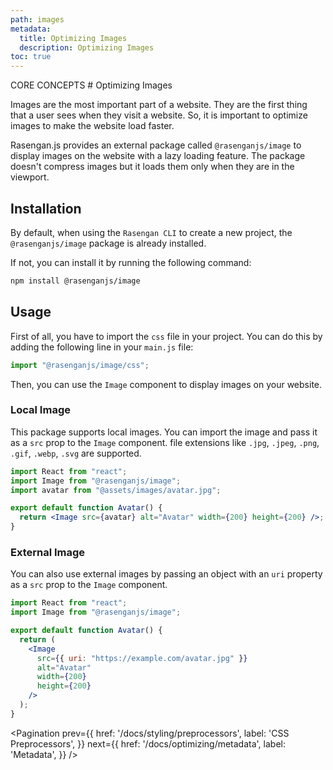 ```yaml
---
path: images
metadata:
  title: Optimizing Images
  description: Optimizing Images
toc: true
---
```



<span className="text-[12px] font-mono-regular text-foreground/60">
  CORE CONCEPTS
</span>
# Optimizing Images

Images are the most important part of a website. They are the first thing that a user sees when they visit a website.
So, it is important to optimize images to make the website load faster.

Rasengan.js provides an external package called <Link to="/packages/image">`@rasenganjs/image`</Link> to display images on the website with a lazy loading feature.
The package doesn't compress images but it loads them only when they are in the viewport.

## Installation

By default, when using the <Link to="/docs/api-reference/create-rasengan-cli">`Rasengan CLI`</Link> to create a new project, the `@rasenganjs/image` package is already installed.

If not, you can install it by running the following command:

```bash title="Terminal"
npm install @rasenganjs/image
```

## Usage

First of all, you have to import the `css` file in your project. You can do this by adding the following line in your `main.js` file:

```js title="main.js" showLineNumbers
import "@rasenganjs/image/css";
```

Then, you can use the `Image` component to display images on your website.

### Local Image

This package supports local images. You can import the image and pass it as a `src` prop to the `Image` component.
file extensions like `.jpg`, `.jpeg`, `.png`, `.gif`, `.webp`, `.svg` are supported.

```jsx title="Avatar.jsx" showLineNumbers
import React from "react";
import Image from "@rasenganjs/image";
import avatar from "@assets/images/avatar.jpg";

export default function Avatar() {
  return <Image src={avatar} alt="Avatar" width={200} height={200} />;
}
```

### External Image

You can also use external images by passing an object with an `uri` property as a `src` prop to the `Image` component.

```jsx title="Avatar.jsx" showLineNumbers copy
import React from "react";
import Image from "@rasenganjs/image";

export default function Avatar() {
  return (
    <Image
      src={{ uri: "https://example.com/avatar.jpg" }}
      alt="Avatar"
      width={200}
      height={200}
    />
  );
}
```

<Pagination 
  prev={{
    href: '/docs/styling/preprocessors',
    label: 'CSS Preprocessors',
  }}
  next={{
    href: '/docs/optimizing/metadata',
    label: 'Metadata',
  }}
/>
